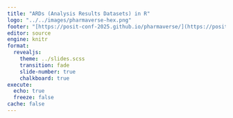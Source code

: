 ```yaml
---
title: "ARDs (Analysis Results Datasets) in R"
logo: "../../images/pharmaverse-hex.png"
footer: "[https://posit-conf-2025.github.io/pharmaverse/](https://posit-conf-2025.github.io/pharmaverse/)" 
editor: source
engine: knitr
format: 
  revealjs: 
    theme: ../slides.scss
    transition: fade
    slide-number: true
    chalkboard: true
execute:
  echo: true
  freeze: false
cache: false
--- 
```

